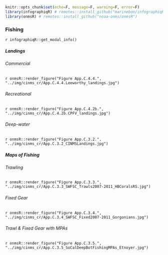 ```r
knitr::opts_chunk$set(echo=F, message=F, warning=F, error=F)
library(infographiqR) # remotes::install_github("marinebon/infographiqR") 
library(onmsR) # remotes::install_github("noaa-onms/onmsR")
```

### Fishing {.tabset}

`r infographiqR::get_modal_info()`

##### Landings {.tabset}

###### Commercial

`r onmsR::render_figure("Figure App.C.4.4.", "../img/cinms_cr/App.C.4.4.Leeworthy_landings.jpg")`

###### Recreational

`r onmsR::render_figure("Figure App.C.4.2b.", "../img/cinms_cr/App.C.4.2b.CPFV_landings.jpg")`

###### Deep-water

`r onmsR::render_figure("Figure App.C.3.2.", "../img/cinms_cr/App.C.3.2_CINMSLandings.jpg")`

##### Maps of Fishing  {.tabset}

###### Trawling

`r onmsR::render_figure("Figure App.C.3.3.", "../img/cinms_cr/App.C.3.3_SWFSC_Trawls2007-2011_HBCoralsRS.jpg")`

###### Fixed Gear

`r onmsR::render_figure("Figure App.C.3.4.", "../img/cinms_cr/App.C.3.4_SWFSC_Fixed2007-2011_Gorgonians.jpg")`

###### Trawl & Fixed Gear with MPAs 

`r onmsR::render_figure("Figure App.C.3.5.", "../img/cinms_cr/App.C.3.5_SoCalDeepBotFishingMPAs_Etnoyer.jpg")`
